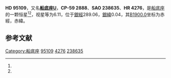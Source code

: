 {{Starbox begin
| name = HD 95109
}}
{{Starbox observe
| epoch = [[J2000.0|J2000.0]]
| constell = [[船底座|船底座]]<ref name=SIMBAD>{{cite web
 | url=http://simbad.u-strasbg.fr/simbad/sim-id?Ident=HR+4276
 | title=Pulsating variable Star
 | publisher=Centre de Données astronomiques de Strasbourg
 | work=SIMBAD
 | accessdate=2012-07-13
 | archive-date=2016-03-16
 | archive-url=https://web.archive.org/web/20160316181548/http://simbad.u-strasbg.fr/simbad/sim-id?Ident=HR+4276
 | dead-url=no
 }}</ref><ref name=DATA>{{cite web
 | url=http://vizier.u-strasbg.fr/viz-bin/VizieR-5?-out.add=.&-source=5050&-corr=PK=HR&-out.max=9999&HR=4276
 | title=VizieR Detailed Page
 | accessdate=2012-07-13
 | archive-date=2016-03-05
 | archive-url=https://web.archive.org/web/20160305082914/http://vizier.u-strasbg.fr/viz-bin/VizieR-5?-out.add=.&-source=5050&-corr=PK=HR&-out.max=9999&HR=4276
 | dead-url=no
 }}</ref>
| 星官 = 
| ra = {{RA|10|57|48.4}}<ref name=SIMBAD /><ref name=DATA />
| dec = {{DEC|-59|43|55}}<ref name=SIMBAD /><ref name=DATA />
| appmag_v = 6.11<ref name=SIMBAD /><ref name=DATA />
}}
{{Starbox character
| class = G3Ia<ref name=SIMBAD /><ref name=DATA />
| b-v = 1.1<ref name=SIMBAD /><ref name=DATA />
| u-b = 1.1<ref name=SIMBAD /><ref name=DATA />
| r-i = <ref name=SIMBAD /><ref name=DATA />
| variable = 
}}
{{Starbox astrometry
| radial_v = 1.1
| prop_mo_ra = 0
| parallax = 
| p_error = 
}}
{{Starbox catalog
| names =CP-59 2888，[[SAO星表|SAO]] 238635，[[HD星表|HD]] 95109，[[HR星表|HR]] 4276}}
{{Starbox reference |Simbad=HR+4276}}
{{Starbox end}}

'''HD 95109'''，又名'''[[船底座U|船底座U]]'''，'''CP-59 2888'''、'''SAO 238635'''、'''HR 4276'''，是[[船底座|船底座]]的一颗恒星<ref name=SIMBAD /><ref name=DATA />，视星等为6.11，位于[[銀道座標系|銀經]]289.06，[[銀道座標系|銀緯]]0.04，其[[B1900.0|B1900.0]]坐标为赤經{{RA|10|53|43.5}}，赤緯{{DEC|-59|0.04|50}}。

== 参考文献 ==
{{reflist}}

{{star-stub}}

{{船底座恒星}}
[[Category:船底座|Category:船底座]]
[[Category:HD和HDE天體|95109]]
[[Category:HR天體|4276]]
[[Category:SAO天體|238635]]